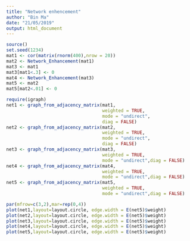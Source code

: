 ```yaml
---
title: "Network enhencement"
author: "Bin Ma"
date: "21/05/2019"
output: html_document
---
```


```r
source()
set.seed(1234)
mat1 <- cor(matrix(rnorm(400),nrow = 20))
mat2 <- Network_Enhancement(mat1)
mat3 <- mat1
mat3[mat1<.3] <- 0
mat4 <- Network_Enhancement(mat3)
mat5 <- mat2
mat5[mat2<.01] <- 0
```


```r
require(igraph)
net1 <- graph_from_adjacency_matrix(mat1,
                                    weighted = TRUE,
                                    mode = "undirect",
                                    diag = FALSE)
net2 <- graph_from_adjacency_matrix(mat2,
                                    weighted = TRUE,
                                    mode = "undirect",
                                    diag = FALSE)
net3 <- graph_from_adjacency_matrix(mat3,
                                    weighted = TRUE,
                                    mode = "undirect",diag = FALSE)
net4 <- graph_from_adjacency_matrix(mat4,
                                    weighted = TRUE,
                                    mode = "undirect",diag = FALSE)
net5 <- graph_from_adjacency_matrix(mat5,
                                    weighted = TRUE,
                                    mode = "undirect",diag = FALSE)
```


```r
par(mfrow=c(3,2),mar=rep(0,4))
plot(net1,layout=layout.circle, edge.width = E(net5)$weight)
plot(net2,layout=layout.circle, edge.width = E(net5)$weight)
plot(net3,layout=layout.circle, edge.width = E(net5)$weight)
plot(net4,layout=layout.circle, edge.width = E(net5)$weight)
plot(net5,layout=layout.circle, edge.width = E(net5)$weight)
```
